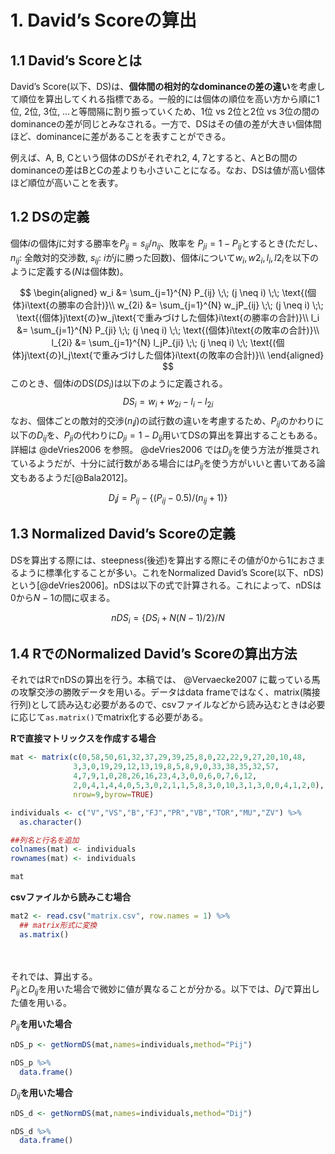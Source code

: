 
# 1. David's Scoreの算出  

## 1.1 David's Scoreとは  
David's Score(以下、DS)は、**個体間の相対的なdominanceの差の違い**を考慮して順位を算出してくれる指標である。一般的には個体の順位を高い方から順に1位, 2位, 3位, ...と等間隔に割り振っていくため、1位 vs 2位と2位 vs 3位の間のdominanceの差が同じとみなされる。一方で、DSはその値の差が大きい個体間ほど、dominanceに差があることを表すことができる。    

例えば、A, B, Cという個体のDSがそれぞれ2, 4, 7とすると、AとBの間のdominanceの差はBとCの差よりも小さいことになる。なお、DSは値が高い個体ほど順位が高いことを表す。  

## 1.2 DSの定義  
個体$i$の個体$j$に対する勝率を$P_{ij} = s_{ij}/n_{ij}$、敗率を$\; P_{ji} = 1-P_{ij}$とするとき(ただし、$n_{ij}$: 全敵対的交渉数, $s_{ij}$: $i$が$j$に勝った回数)、個体$i$について$w_i, w2_i, l_i, l2_i$を以下のように定義する($N$は個体数)。  

$$
\begin{aligned}
  w_i &= \sum_{j=1}^{N} P_{ij} \;\; (j \neq i) \;\; \text{(個体}i\text{の勝率の合計)}\\
  w_{2i} &= \sum_{j=1}^{N} w_jP_{ij} \;\; (j \neq i) \;\; \text{(個体}j\text{の}w_j\text{で重みづけした個体}i\text{の勝率の合計)}\\
  l_i &= \sum_{j=1}^{N} P_{ji} \;\; (j \neq i) \;\; \text{(個体}i\text{の敗率の合計)}\\
  l_{2i} &= \sum_{j=1}^{N} l_jP_{ji} \;\; (j \neq i) \;\; \text{(個体}j\text{の}l_j\text{で重みづけした個体}i\text{の敗率の合計)}\\
\end{aligned}
$$
このとき、個体$i$のDS($DS_i$)は以下のように定義される。  
$$
DS_i = w_i + w_{2i} - l_i - l_{2i} 
$$
なお、個体ごとの敵対的交渉($n_ij$)の試行数の違いを考慮するため、$P_{ij}$のかわりに以下の$D_{ij}$を、$P_{ji}$の代わりに$D_{ji} = 1- D_{ij}$用いてDSの算出を算出することもある。詳細は @deVries2006 を参照。 @deVries2006 では$D_{ij}$を使う方法が推奨されているようだが、十分に試行数がある場合には$P_{ij}$を使う方がいいと書いてある論文もあるようだ[@Bala2012]。    

$$
D_ij = P_{ij} - \{(P_{ij}-0.5)/(n_{ij}+1)\}
$$

## 1.3 Normalized David's Scoreの定義　　
DSを算出する際には、steepness(後述)を算出する際にその値が0から1におさまるように標準化することが多い。これをNormalized David's Score(以下、nDS)という[@deVries2006]。nDSは以下の式で計算される。これによって、nDSは0から$N-1$の間に収まる。  

$$
nDS_i = \{DS_i + N(N-1)/2\}/N
$$

## 1.4 RでのNormalized David's Scoreの算出方法
それではRでnDSの算出を行う。本稿では、 @Vervaecke2007 に載っている馬の攻撃交渉の勝敗データを用いる。データはdata frameではなく、matrix(隣接行列)として読み込む必要があるので、csvファイルなどから読み込むときは必要に応じて`as.matrix()`でmatrix化する必要がある。  

**Rで直接マトリックスを作成する場合**  
```r
mat <- matrix(c(0,58,50,61,32,37,29,39,25,8,0,22,22,9,27,20,10,48,
              3,3,0,19,29,12,13,19,8,5,8,9,0,33,38,35,32,57,
              4,7,9,1,0,28,26,16,23,4,3,0,0,6,0,7,6,12,
              2,0,4,1,4,4,0,5,3,0,2,1,1,5,8,3,0,10,3,1,3,0,0,4,1,2,0),
              nrow=9,byrow=TRUE)

individuals <- c("V","VS","B","FJ","PR","VB","TOR","MU","ZV") %>% 
  as.character()

##列名と行名を追加  
colnames(mat) <- individuals
rownames(mat) <- individuals

mat
```

**csvファイルから読みこむ場合**  
```r
mat2 <- read.csv("matrix.csv", row.names = 1) %>%
  ## matrix形式に変換
  as.matrix()
```

<br/>  
それでは、算出する。  
$P_{ij}$と$D_{ij}$を用いた場合で微妙に値が異なることが分かる。以下では、$D_ij$で算出した値を用いる。  

$P_{ij}$**を用いた場合**  
```r
nDS_p <- getNormDS(mat,names=individuals,method="Pij")

nDS_p %>% 
  data.frame()
```

$D_{ij}$**を用いた場合**    
```r
nDS_d <- getNormDS(mat,names=individuals,method="Dij")

nDS_d %>% 
  data.frame()
```
